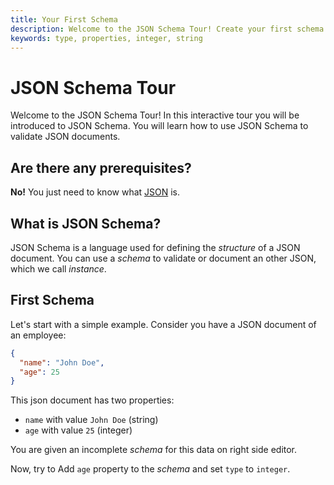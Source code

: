 ```yaml
---
title: Your First Schema 
description: Welcome to the JSON Schema Tour! Create your first schema to validate a JSON document.
keywords: type, properties, integer, string
---
```



# JSON Schema Tour
Welcome to the JSON Schema Tour! In this interactive tour you will be introduced to JSON Schema. You will learn how to use JSON Schema to validate JSON documents.


## Are there any prerequisites?
**No!** You just need to know what [JSON](https://www.mongodb.com/resources/languages/what-is-json) is.

## What is JSON Schema?

JSON Schema is a language used for defining the _structure_ of a JSON document. You can use a _schema_ to validate or document an other JSON, which we call _instance_.

## First Schema 
Let's start with a simple example.
Consider you have a JSON document of an employee:
```json
{
  "name": "John Doe",
  "age": 25
}
```
 This json document has two properties:
 - `name` with value `John Doe` (string)
 - `age` with value `25` (integer)


You are given an incomplete *schema* for this data on right side editor. 

Now, try to Add `age` property to the *schema* and set `type` to `integer`. 




